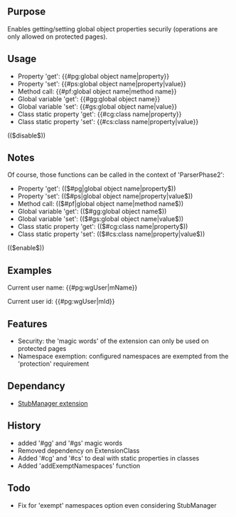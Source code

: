 {{Extension
|name        = SecureProperties
|status      = stable
|type        = parser
|author      = [[user:jldupont|Jean-Lou Dupont]]
|image       =
|version     = 1.0.0
|update      =
|mediawiki   = 1.10, 1.11
|download    = [http://mediawiki.googlecode.com/svn/tags/ SVN]
|readme      =
|changelog   = See SVN ($Id$)
|description = 
|parameters  =
|rights      =
|example     =
}}
== Purpose==
Enables getting/setting global object properties securily (operations are only allowed on protected pages).

== Usage ==
* Property 'get': <nowiki>{{#pg:global object name|property}}</nowiki>
* Property 'set': <nowiki>{{#ps:global object name|property|value}}</nowiki>
* Method call: <nowiki>{{#pf:global object name|method name}}</nowiki>
* Global variable 'get': <nowiki>{{#gg:global object name}}</nowiki>
* Global variable 'set': <nowiki>{{#gs:global object name|value}}</nowiki>
* Class static property 'get': <nowiki>{{#cg:class name|property}}</nowiki>
* Class static property 'set': <nowiki>{{#cs:class name|property|value}}</nowiki>

(($disable$))
== Notes ==
Of course, those functions can be called in the context of 'ParserPhase2':
* Property 'get': <nowiki>(($#pg|global object name|property$))</nowiki>
* Property 'set': <nowiki>(($#ps|global object name|property|value$))</nowiki>
* Method call: <nowiki>(($#pf|global object name|method name$))</nowiki>
* Global variable 'get': <nowiki>(($#gg:global object name$))</nowiki>
* Global variable 'set': <nowiki>(($#gs:global object name|value$))</nowiki>
* Class static property 'get': <nowiki>(($#cg:class name|property$))</nowiki>
* Class static property 'set': <nowiki>(($#cs:class name|property|value$))</nowiki>
(($enable$))

== Examples ==
Current user name: {{#pg:wgUser|mName}}

Current user id: {{#pg:wgUser|mId}}

== Features ==
* Security: the 'magic words' of the extension can only be used on protected pages
* Namespace exemption: configured namespaces are exempted from the 'protection' requirement

== Dependancy ==
* [[Extension:StubManager|StubManager extension]]

{{Pear|SecureProperties}}

== History ==
* added '#gg' and '#gs' magic words
* Removed dependency on ExtensionClass
* Added '#cg' and '#cs' to deal with static properties in classes
* Added 'addExemptNamespaces' function

== Todo ==
* Fix for 'exempt' namespaces option even considering StubManager
